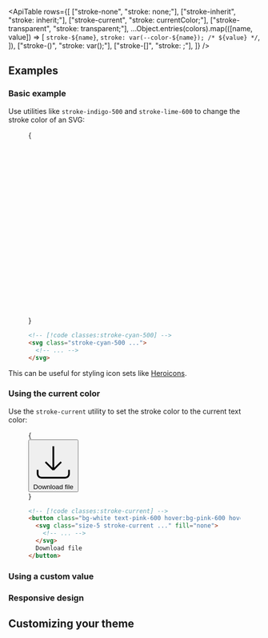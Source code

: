 


<ApiTable
  rows={[
    ["stroke-none", "stroke: none;"],
    ["stroke-inherit", "stroke: inherit;"],
    ["stroke-current", "stroke: currentColor;"],
    ["stroke-transparent", "stroke: transparent;"],
    ...Object.entries(colors).map(([name, value]) => [
      `stroke-${name}`,
      `stroke: var(--color-${name}); /* ${value} */`,
    ]),
    ["stroke-(<custom-property>)", "stroke: var(<custom-property>);"],
    ["stroke-[<color>]", "stroke: <color>;"],
  ]}
/>

## Examples

### Basic example

Use utilities like `stroke-indigo-500` and `stroke-lime-600` to change the stroke color of an SVG:

<Figure>

<Example>
  {
    <div className="flex items-center justify-center">
      <svg className="h-10 stroke-cyan-500" viewBox="0 0 48 40" fill="none">
        <path
          d="M1 13C1 10.2386 3.23858 8 6 8H13.4914C14.3844 8 15.1691 7.40805 15.4144 6.54944L16.5856 2.45056C16.8309 1.59196 17.6156 1 18.5086 1H29.4914C30.3844 1 31.1691 1.59195 31.4144 2.45056L32.5856 6.54944C32.8309 7.40804 33.6156 8 34.5086 8H42C44.7614 8 47 10.2386 47 13V34C47 36.7614 44.7614 39 42 39H6C3.23858 39 1 36.7614 1 34V13Z"
          strokeWidth="2"
        />
        <circle cx="24" cy="23" r="9" strokeWidth="2" />
      </svg>
    </div>
  }
</Example>

```html
<!-- [!code classes:stroke-cyan-500] -->
<svg class="stroke-cyan-500 ...">
  <!-- ... -->
</svg>
```

</Figure>

This can be useful for styling icon sets like [Heroicons](https://heroicons.com).

### Using the current color

Use the `stroke-current` utility to set the stroke color to the current text color:

<Figure hint="Hover over the button to see the stroke color change">

<Example>
  {
    <div className="flex items-center justify-center">
      <button className="inline-flex gap-2 rounded-md border border-pink-100 bg-white px-3 py-2 text-sm font-semibold text-pink-600 shadow-sm transition-colors duration-150 hover:border-pink-600 hover:bg-pink-600 hover:text-white dark:border-transparent">
        <svg fill="none" viewBox="0 0 24 24" strokeWidth={1.5} stroke="currentColor" className="size-5 stroke-current">
          <path
            strokeLinecap="round"
            strokeLinejoin="round"
            d="M3 16.5v2.25A2.25 2.25 0 0 0 5.25 21h13.5A2.25 2.25 0 0 0 21 18.75V16.5M16.5 12 12 16.5m0 0L7.5 12m4.5 4.5V3"
          />
        </svg>
        Download file
      </button>
    </div>
  }
</Example>

```html
<!-- [!code classes:stroke-current] -->
<button class="bg-white text-pink-600 hover:bg-pink-600 hover:text-white ...">
  <svg class="size-5 stroke-current ..." fill="none">
    <!-- ... -->
  </svg>
  Download file
</button>
```

</Figure>

### Using a custom value

<UsingACustomValue element="svg" utility="stroke" name="stroke color" value="#243c5a" variable="stroke-color" />

### Responsive design

<ResponsiveDesign element="svg" property="stroke" defaultClass="stroke-cyan-500" featuredClass="stroke-cyan-700" />

## Customizing your theme

<CustomizingYourThemeColors element="svg" utility="stroke" />



